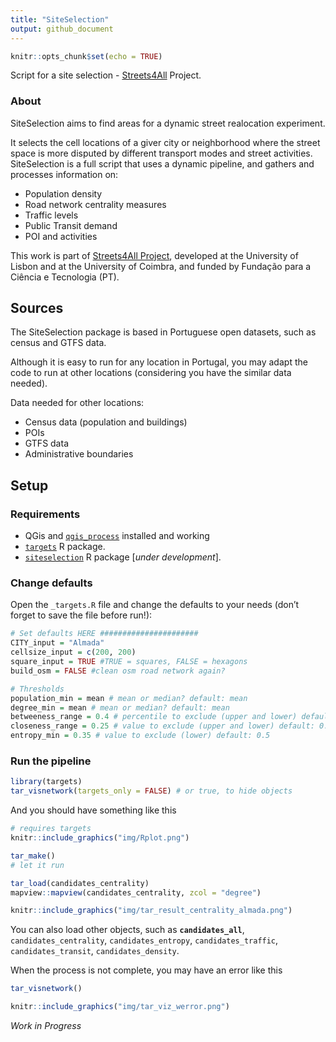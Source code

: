 ```yaml
---
title: "SiteSelection"
output: github_document
---
```


```r
knitr::opts_chunk$set(echo = TRUE)
```

Script for a site selection - [Streets4All](https://streets4all.pt/) Project.


### About

SiteSelection aims to find areas for a dynamic street realocation experiment.

It selects the cell locations of a giver city or neighborhood where the street space is more disputed by different transport modes and street activities. 
SiteSelection is a full script that uses a dynamic pipeline, and gathers and processes information on:

* Population density
* Road network centrality measures
* Traffic levels
* Public Transit demand
* POI and activities

This work is part of [Streets4All Project](https://streets4all.tecnico.ulisboa.pt), developed at the University of Lisbon and at the University of Coimbra, and funded by Fundação para a Ciência e Tecnologia (PT).

## Sources

The SiteSelection package is based in Portuguese open datasets, such as census and GTFS data.

Although it is easy to run for any location in Portugal, you may adapt the code to run at other locations (considering you have the similar data needed).

Data needed for other locations:

* Census data (population and buildings)
* POIs
* GTFS data
* Administrative boundaries


## Setup

### Requirements

*   QGis and [`qgis_process`](https://r-spatial.github.io/qgisprocess/) installed and working
*   [`targets`](https://books.ropensci.org/targets/) R package.
*   [`siteselection`]() R package [_under development_].

### Change defaults

Open the `_targets.R` file and change the defaults to your needs (don't forget to save the file before run!):

```r
# Set defaults HERE ######################
CITY_input = "Almada"
cellsize_input = c(200, 200)
square_input = TRUE #TRUE = squares, FALSE = hexagons
build_osm = FALSE #clean osm road network again?

# Thresholds
population_min = mean # mean or median? default: mean
degree_min = mean # mean or median? default: mean
betweeness_range = 0.4 # percentile to exclude (upper and lower) default: 0.25
closeness_range = 0.25 # value to exclude (upper and lower) default: 0.25
entropy_min = 0.35 # value to exclude (lower) default: 0.5
```

### Run the pipeline

```r
library(targets)
tar_visnetwork(targets_only = FALSE) # or true, to hide objects
```

And you should have something like this

```r
# requires targets
knitr::include_graphics("img/Rplot.png")
```

```r
tar_make()
# let it run

tar_load(candidates_centrality)
mapview::mapview(candidates_centrality, zcol = "degree")
```
```r
knitr::include_graphics("img/tar_result_centrality_almada.png")
```

You can also load other objects, such as **`candidates_all`**, `candidates_centrality`, `candidates_entropy`, `candidates_traffic`, `candidates_transit`, `candidates_density`.


When the process is not complete, you may have an error like this

```r
tar_visnetwork()
```
```r
knitr::include_graphics("img/tar_viz_werror.png")
```

_Work in Progress_